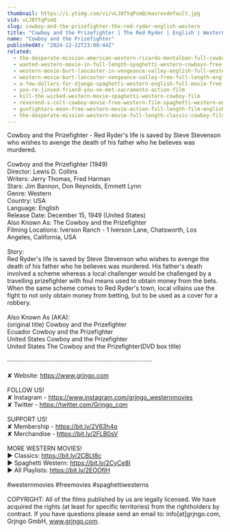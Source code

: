 ```yaml
---
thumbnail: https://i.ytimg.com/vi/vLJ8ftqPsmQ/maxresdefault.jpg
vid: vLJ8ftqPsmQ
slug: cowboy-and-the-prizefighter-the-red-ryder-english-western
title: "Cowboy and the Prizefighter | The Red Ryder | English | Western"
name: "Cowboy and the Prizefighter"
publishedAt: "2024-12-22T23:00:44Z"
related:
  - the-desperate-mission-american-western-ricardo-montalban-full-cowboy-movie
  - wanted-western-movie-in-full-length-spaghetti-western-cowboys-free-movie
  - western-movie-burt-lancaster-in-vengeance-valley-english-full-western-movie-free-classic-film
  - western-movie-burt-lancaster-vengeance-valley-free-full-length-english-classic-cowboy-film
  - a-few-dollars-for-django-spaghetti-western-english-full-movie-free-full-youtube-movies
  - you-re-jinxed-friend-you-ve-met-sacramento-action-film
  - kill-the-wicked-western-movie-spaghetti-western-cowboy-film
  - reverend-s-colt-cowboy-movie-free-western-film-spaghetti-western-english
  - gunfighters-moon-free-western-movie-action-full-length-film-english
  - the-desperate-mission-western-movie-full-length-classic-cowboy-film-english-watchfree
---
```


Cowboy and the Prizefighter - Red Ryder's life is saved by Steve Stevenson who wishes to avenge the death of his father who he believes was murdered.<br />
<br />
Cowboy and the Prizefighter (1949)<br />
Director: Lewis D. Collins<br />
Writers: Jerry Thomas, Fred Harman<br />
Stars: Jim Bannon, Don Reynolds, Emmett Lynn<br />
Genre: Western<br />
Country: USA<br />
Language: English<br />
Release Date: December 15, 1949 (United States)<br />
Also Known As: The Cowboy and the Prizefighter<br />
Filming Locations: Iverson Ranch - 1 Iverson Lane, Chatsworth, Los Angeles, California, USA<br />
<br />
Story:<br />
Red Ryder's life is saved by Steve Stevenson who wishes to avenge the death of his father who he believes was murdered. His father's death involved a scheme whereas a local challenger would be challenged by a travelling prizefighter with foul means used to obtain money from the bets. When the same scheme comes to Red Ryder's town, local villains use the fight to not only obtain money from betting, but to be used as a cover for a robbery.<br />
<br />
Also Known As (AKA):<br />
(original title) Cowboy and the Prizefighter<br />
Ecuador Cowboy and the Prizefighter<br />
United States Cowboy and the Prizefighter<br />
United States The Cowboy and the Prizefighter(DVD box title)<br />
<br />
····················································································<br />
<br />
✘ Website: https://www.grjngo.com<br />
<br />
FOLLOW US!<br />
✘ Instagram - https://www.instagram.com/grjngo_westernmovies<br />
✘ Twitter - https://twitter.com/Grjngo_com<br />
<br />
SUPPORT US!<br />
✘ Membership - https://bit.ly/2V63h4q<br />
✘ Merchandise - https://bit.ly/2FLB0sV<br />
<br />
MORE WESTERN MOVIES! <br />
► Classics: https://bit.ly/2CBLt8c <br />
► Spaghetti Western: https://bit.ly/2CyCe8I <br />
► All Playlists: https://bit.ly/2EOOfIH <br />
<br />
#westernmovies #freemovies #spaghettiwesterns<br />
<br />
COPYRIGHT: All of the films published by us are legally licensed. We have acquired the rights (at least for specific territories) from the rightholders by contract. If you have questions please send an email to: info[at]grjngo.com, Grjngo GmbH, www.grjngo.com.